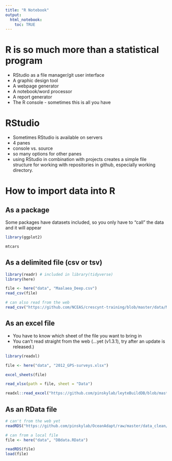 ```yaml
---
title: "R Notebook"
output: 
  html_notebook: 
    toc: TRUE
---
```


# R is so much more than a statistical program  
- RStudio as a file manager/git user interface  
- A graphic design tool  
- A webpage generator  
- A notebook/word processor
- A report generator
- The R console - sometimes this is all you have

# RStudio
- Sometimes RStudio is available on servers
- 4 panes  
- console vs. source  
- so many options for other panes  
- using RStudio in combination with projects creates a simple file structure for working with repositories in github, especially working directory.

# How to import data into R
## As a package
Some packages have datasets included, so you only have to "call" the data and it will appear
```r
library(ggplot2)

mtcars
```
## As a delimited file (csv or tsv) 
```r
library(readr) # included in library(tidyverse)
library(here)

file <- here("data", "Maalaea_Deep.csv")
read_csv(file)

# can also read from the web
read_csv("https://github.com/NCEAS/crescynt-training/blob/master/data/Maalaea_Deep.csv")
```

## As an excel file  
- You have to know which sheet of the file you want to bring in  
- You can't read straight from the web (...yet (v1.3.1), try after an update is released.)
```r
library(readxl)

file <- here("data", "2012_GPS-surveys.xlsx")

excel_sheets(file)

read_xlsx(path = file, sheet = "Data")

readxl::read_excel("https://github.com/pinskylab/leyteBuildDB/blob/master/data_raw/survey-data/2012_GPS-surveys.xlsx")

```

## As an RData file
```r
# can't from the web yet
readRDS("https://github.com/pinskylab/OceanAdapt/raw/master/data_clean/by_national.RData")

# can from a local file
file <- here("data", "DBdata.RData")

readRDS(file)
load(file)
```


